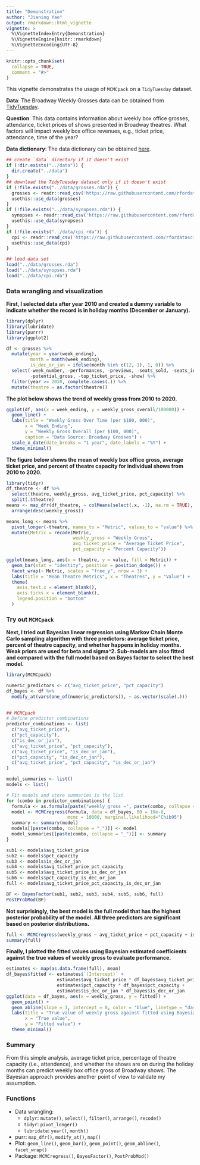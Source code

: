```yaml
---
title: "Demonstration"
author: "Jianing Yao"
output: rmarkdown::html_vignette
vignette: >
  %\VignetteIndexEntry{Demonstration}
  %\VignetteEngine{knitr::rmarkdown}
  %\VignetteEncoding{UTF-8}
---
```


```r
knitr::opts_chunk$set(
  collapse = TRUE,
  comment = "#>"
)
```


This vignette demonstrates the usage of `MCMCpack` on a `TidyTuesday` dataset. 

**Data**: The Broadway Weekly Grosses data can be obtained from [TidyTuesday](https://github.com/rfordatascience/tidytuesday/blob/master/data/2020/2020-04-28/readme.md). 

**Question**: This data contains information about weekly box office grosses, attendance, ticket prices of shows presented in Broadway theatres. What factors will impact weekly box office revenues, e.g., ticket price, attendance, time of the year?

**Data dictionary**: The data dictionary can be obtained [here](https://github.com/rfordatascience/tidytuesday/blob/master/data/2020/2020-04-28/readme.md).


```r
## create `data` directory if it doesn't exist
if (!dir.exists("../data")) {
  dir.create("../data")
}
## download the TidyTuesday dataset only if it doesn't exist
if (!file.exists("../data/grosses.rda")) {
  grosses <- readr::read_csv('https://raw.githubusercontent.com/rfordatascience/tidytuesday/master/data/2020/2020-04-28/grosses.csv', guess_max = 40000)
  usethis::use_data(grosses)
}
if (!file.exists("../data/synopses.rda")) {
  synopses <- readr::read_csv('https://raw.githubusercontent.com/rfordatascience/tidytuesday/master/data/2020/2020-04-28/synopses.csv')
  usethis::use_data(synopses)
}
if (!file.exists("../data/cpi.rda")) {
  cpi <- readr::read_csv('https://raw.githubusercontent.com/rfordatascience/tidytuesday/master/data/2020/2020-04-28/cpi.csv')
  usethis::use_data(cpi)
}
```

```r
## load data set
load("../data/grosses.rda")
load("../data/synopses.rda")
load("../data/cpi.rda")
```


### Data wrangling and visualization

**First, I selected data after year 2010 and created a dummy variable to indicate whether the record is in holiday months (December or January).**

```r
library(dplyr)
library(lubridate)
library(purrr)
library(ggplot2)

df <- grosses %>%
  mutate(year = year(week_ending),
         month = month(week_ending),
         is_dec_or_jan = ifelse(month %in% c(12, 1), 1, 0)) %>%
  select(-week_number, -performances, -previews, -seats_sold, -seats_in_theatre, 
         -potential_gross, -top_ticket_price, -show) %>%
  filter(year >= 2010, complete.cases(.)) %>%
  mutate(theatre = as.factor(theatre))

```

**The plot below shows the trend of weekly gross from 2010 to 2020.**

```r
ggplot(df, aes(x = week_ending, y = weekly_gross_overall/100000)) +
  geom_line() + 
  labs(title = "Weekly Gross Over Time (per $100, 000)",
       x = "Week Ending",
       y = "Weekly Gross Overall (per $100, 000)",
       caption = "Data Source: Broadway Grosses") +
  scale_x_date(date_breaks = "1 year", date_labels = "%Y") +
  theme_minimal()
```

**The figure below shows the mean of weekly box office gross, average ticket price, and percent of theatre capacity for individual shows from 2010 to 2020.**

```r
library(tidyr)
df_theatre <- df %>%
  select(theatre, weekly_gross, avg_ticket_price, pct_capacity) %>%
  split(.$theatre)
means <- map_dfr(df_theatre, ~ colMeans(select(.x, -1), na.rm = TRUE), .id = "theatre") %>%
  arrange(desc(weekly_gross))

means_long <- means %>%
  pivot_longer(-theatre, names_to = "Metric", values_to = "value") %>%
  mutate(Metric = recode(Metric,
                         weekly_gross = "Weekly Gross",
                         avg_ticket_price = "Average Ticket Price",
                         pct_capacity = "Percent Capacity"))

ggplot(means_long, aes(x = theatre, y = value, fill = Metric)) +
  geom_bar(stat = "identity", position = position_dodge()) +
  facet_wrap(~ Metric, scales = "free_y", nrow = 3) +
  labs(title = "Mean Theatre Metrics", x = "Theatres", y = "Value") +
  theme(
    axis.text.x = element_blank(),  
    axis.ticks.x = element_blank(),  
    legend.position = "bottom"
  ) 

```

### Try out `MCMCpack`

**Next, I tried out Bayesian linear regression using Markov Chain Monte Carlo sampling algorithm with three predictors: average ticket price, percent of theatre capacity, and whether happens in holiday months. Weak priors are used for beta and sigma^2. Sub-models are also fitted and compared with the full model based on Bayes factor to select the best model.** 

```r
library(MCMCpack)

numeric_predictors <- c("avg_ticket_price", "pct_capacity")
df_bayes <- df %>%
  modify_at(vars(one_of(numeric_predictors)), ~ as.vector(scale(.)))
  

## MCMCpack
# Define predictor combinations
predictor_combinations <- list(
  c("avg_ticket_price"),
  c("pct_capacity"),
  c("is_dec_or_jan"),
  c("avg_ticket_price", "pct_capacity"),
  c("avg_ticket_price", "is_dec_or_jan"),
  c("pct_capacity", "is_dec_or_jan"),
  c("avg_ticket_price", "pct_capacity", "is_dec_or_jan")
)

model_summaries <- list()
models <- list()

# Fit models and store summaries in the list
for (combo in predictor_combinations) {
  formula <- as.formula(paste("weekly_gross ~", paste(combo, collapse = " + ")))
  model <- MCMCregress(formula, data = df_bayes, B0 = 10e-8,
                       mcmc = 10000, marginal.likelihood="Chib95")
  summary <- summary(model)
  models[[paste(combo, collapse = "_")]] <- model
  model_summaries[[paste(combo, collapse = "_")]] <- summary
}

sub1 <- models$avg_ticket_price
sub2 <- models$pct_capacity
sub3 <- models$is_dec_or_jan
sub4 <- models$avg_ticket_price_pct_capacity
sub5 <- models$avg_ticket_price_is_dec_or_jan
sub6 <- models$pct_capacity_is_dec_or_jan
full <- models$avg_ticket_price_pct_capacity_is_dec_or_jan

BF <- BayesFactor(sub1, sub2, sub3, sub4, sub5, sub6, full)
PostProbMod(BF)

```

**Not surprisingly, the best model is the full model that has the highest posterior probability of the model. All three predictors are significant based on posterior distributions.**

```r
full <- MCMCregress(weekly_gross ~ avg_ticket_price + pct_capacity + is_dec_or_jan, data = df_bayes)
summary(full)
```

**Finally, I plotted the fitted values using Bayesian estimated coefficients against the true values of weekly gross to evaluate performance.**

```r
estimates <- map(as.data.frame(full), mean)
df_bayes$fitted <- estimates$`(Intercept)` + 
                   estimates$avg_ticket_price * df_bayes$avg_ticket_price +
                   estimates$pct_capacity * df_bayes$pct_capacity +
                   estimates$is_dec_or_jan * df_bayes$is_dec_or_jan
ggplot(data = df_bayes, aes(x = weekly_gross, y = fitted)) +
  geom_point() +
  geom_abline(slope = 1, intercept = 0, color = "blue", linetype = "dashed") +
  labs(title = "True value of weekly gross against fitted using Bayesian estimated coefficients", 
       x = "True value", 
       y = "Fitted value") +
  theme_minimal()

```


### Summary
From this simple analysis, average ticket price, percentage of theatre capacity (i.e., attendence), and whether the shows are on during the holiday months can predict weekly box office gross of Broadway shows. The Bayesian approach provides another point of view to validate my assumption.

### Functions
- Data wrangling: 
  - `dplyr`: `mutate()`, `select()`, `filter()`, `arrange()`, `recode()`
  - `tidyr`: `pivot_longer()`
  - `lubridate`: `year()`, `month()`
- purr: `map_dfr()`, `modify_at()`, `map()`
- Plot: `geom_line()`, `geom_bar()`, `geom_point()`, `geom_abline()`, `facet_wrap()`
- Package: `MCMCregress()`, `BayesFactor()`, `PostProbMod()`


